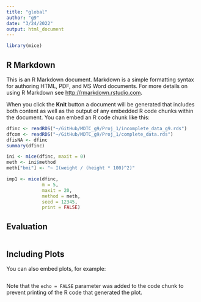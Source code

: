 ```yaml
---
title: "global"
author: "g9"
date: "3/24/2022"
output: html_document
---
```


```r
library(mice)
```

## R Markdown

This is an R Markdown document. Markdown is a simple formatting syntax for authoring HTML, PDF, and MS Word documents. For more details on using R Markdown see <http://rmarkdown.rstudio.com>.

When you click the **Knit** button a document will be generated that includes both content as well as the output of any embedded R code chunks within the document. You can embed an R code chunk like this:

```r
dfinc <- readRDS("~/GitHub/MDTC_g9/Proj_1/incomplete_data_g9.rds")
dfcom <- readRDS("~/GitHub/MDTC_g9/Proj_1/complete_data.rds")
dfisNA <- dfinc
summary(dfinc)
```
```r
ini <- mice(dfinc, maxit = 0)
meth <- ini$method
meth["bmi"] <- "~ I(weight / (height * 100)^2)"
```


```r
imp1 <- mice(dfinc,
             m = 5,
             maxit = 20,
             method = meth,
             seed = 12345,
             print = FALSE)
```

## Evaluation
```r

```

## Including Plots

You can also embed plots, for example:

```r

```

Note that the `echo = FALSE` parameter was added to the code chunk to prevent printing of the R code that generated the plot.
